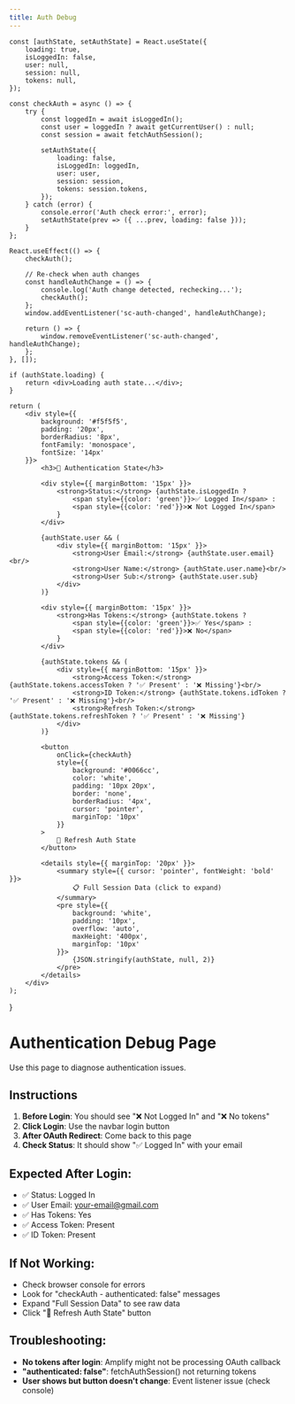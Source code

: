 ```yaml
---
title: Auth Debug
---
```



    const [authState, setAuthState] = React.useState({
        loading: true,
        isLoggedIn: false,
        user: null,
        session: null,
        tokens: null,
    });

    const checkAuth = async () => {
        try {
            const loggedIn = await isLoggedIn();
            const user = loggedIn ? await getCurrentUser() : null;
            const session = await fetchAuthSession();

            setAuthState({
                loading: false,
                isLoggedIn: loggedIn,
                user: user,
                session: session,
                tokens: session.tokens,
            });
        } catch (error) {
            console.error('Auth check error:', error);
            setAuthState(prev => ({ ...prev, loading: false }));
        }
    };

    React.useEffect(() => {
        checkAuth();

        // Re-check when auth changes
        const handleAuthChange = () => {
            console.log('Auth change detected, rechecking...');
            checkAuth();
        };
        window.addEventListener('sc-auth-changed', handleAuthChange);

        return () => {
            window.removeEventListener('sc-auth-changed', handleAuthChange);
        };
    }, []);

    if (authState.loading) {
        return <div>Loading auth state...</div>;
    }

    return (
        <div style={{
            background: '#f5f5f5',
            padding: '20px',
            borderRadius: '8px',
            fontFamily: 'monospace',
            fontSize: '14px'
        }}>
            <h3>🔐 Authentication State</h3>

            <div style={{ marginBottom: '15px' }}>
                <strong>Status:</strong> {authState.isLoggedIn ?
                    <span style={{color: 'green'}}>✅ Logged In</span> :
                    <span style={{color: 'red'}}>❌ Not Logged In</span>
                }
            </div>

            {authState.user && (
                <div style={{ marginBottom: '15px' }}>
                    <strong>User Email:</strong> {authState.user.email}<br/>
                    <strong>User Name:</strong> {authState.user.name}<br/>
                    <strong>User Sub:</strong> {authState.user.sub}
                </div>
            )}

            <div style={{ marginBottom: '15px' }}>
                <strong>Has Tokens:</strong> {authState.tokens ?
                    <span style={{color: 'green'}}>✅ Yes</span> :
                    <span style={{color: 'red'}}>❌ No</span>
                }
            </div>

            {authState.tokens && (
                <div style={{ marginBottom: '15px' }}>
                    <strong>Access Token:</strong> {authState.tokens.accessToken ? '✅ Present' : '❌ Missing'}<br/>
                    <strong>ID Token:</strong> {authState.tokens.idToken ? '✅ Present' : '❌ Missing'}<br/>
                    <strong>Refresh Token:</strong> {authState.tokens.refreshToken ? '✅ Present' : '❌ Missing'}
                </div>
            )}

            <button
                onClick={checkAuth}
                style={{
                    background: '#0066cc',
                    color: 'white',
                    padding: '10px 20px',
                    border: 'none',
                    borderRadius: '4px',
                    cursor: 'pointer',
                    marginTop: '10px'
                }}
            >
                🔄 Refresh Auth State
            </button>

            <details style={{ marginTop: '20px' }}>
                <summary style={{ cursor: 'pointer', fontWeight: 'bold' }}>
                    📋 Full Session Data (click to expand)
                </summary>
                <pre style={{
                    background: 'white',
                    padding: '10px',
                    overflow: 'auto',
                    maxHeight: '400px',
                    marginTop: '10px'
                }}>
                    {JSON.stringify(authState, null, 2)}
                </pre>
            </details>
        </div>
    );
}

# Authentication Debug Page

Use this page to diagnose authentication issues.

<AuthDebugger />

## Instructions

1. **Before Login**: You should see "❌ Not Logged In" and "❌ No tokens"
2. **Click Login**: Use the navbar login button
3. **After OAuth Redirect**: Come back to this page
4. **Check Status**: It should show "✅ Logged In" with your email

## Expected After Login:
- ✅ Status: Logged In
- ✅ User Email: your-email@gmail.com
- ✅ Has Tokens: Yes
- ✅ Access Token: Present
- ✅ ID Token: Present

## If Not Working:
- Check browser console for errors
- Look for "checkAuth - authenticated: false" messages
- Expand "Full Session Data" to see raw data
- Click "🔄 Refresh Auth State" button

## Troubleshooting:
- **No tokens after login**: Amplify might not be processing OAuth callback
- **"authenticated: false"**: fetchAuthSession() not returning tokens
- **User shows but button doesn't change**: Event listener issue (check console)

